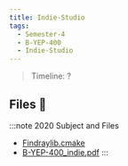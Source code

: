 ```yaml
---
title: Indie-Studio
tags:
  - Semester-4
  - B-YEP-400
  - Indie-Studio
---
```

> Timeline: ?


## Files 📂

:::note 2020 Subject and Files
- [Findraylib.cmake](https://github.com/Studio-17/Epitech-Subjects/raw/main/Semester-4/B-YEP-400/Indie-Studio/Findraylib.cmake)
- [B-YEP-400_indie.pdf](https://github.com/Studio-17/Epitech-Subjects/raw/main/Semester-4/B-YEP-400/Indie-Studio/B-YEP-400_indie.pdf)
:::

